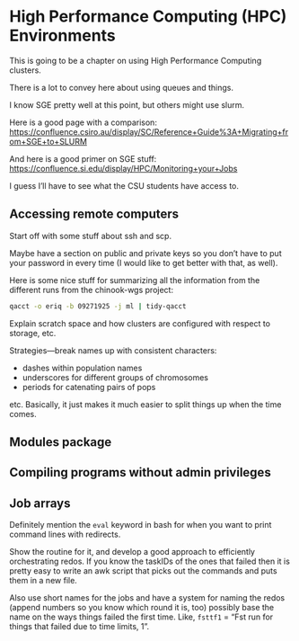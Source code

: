 # High Performance Computing (HPC) Environments



This is going to be a chapter on using High Performance Computing clusters.

There is a lot to convey here about using queues and things.

I know SGE pretty well at this point, but others might use slurm. 

Here is a good page with a comparison:  [https://confluence.csiro.au/display/SC/Reference+Guide%3A+Migrating+from+SGE+to+SLURM](https://confluence.csiro.au/display/SC/Reference+Guide%3A+Migrating+from+SGE+to+SLURM)

And here is a good primer on SGE stuff: [https://confluence.si.edu/display/HPC/Monitoring+your+Jobs](https://confluence.si.edu/display/HPC/Monitoring+your+Jobs)

I guess I'll have to see what the CSU students have access to.

## Accessing remote computers

Start off with some stuff about ssh and scp.

Maybe have a section on public and private keys so you don't have to put
your password in every time (I would like to get better with that,
as well).




Here is some nice stuff for summarizing all the information from the different runs from the chinook-wgs project:
```sh
qacct -o eriq -b 09271925 -j ml | tidy-qacct
```

Explain scratch space and how clusters are configured with respect to storage, etc.

Strategies---break names up with consistent characters:

- dashes within population names
- underscores for different groups of chromosomes
- periods for catenating pairs of pops

etc.  Basically, it just makes it much easier to split things up
when the time comes.


## Modules package

## Compiling programs without admin privileges

## Job arrays

Definitely mention the `eval` keyword in bash for when you want to print 
command lines with redirects.  

Show the routine for it, and develop a good approach to efficiently
orchestrating redos.  If you know the taskIDs of the ones that failed
then it is pretty easy to write an awk script that picks out the
commands and puts them in a new file.  

Also use short names for the jobs and have a system for naming the
redos (append numbers so you know which round it is, too) 
possibly base the name on the ways things failed the first time.  Like,
`fsttf1` = "Fst run for things that failed due to time limits, 1". 

